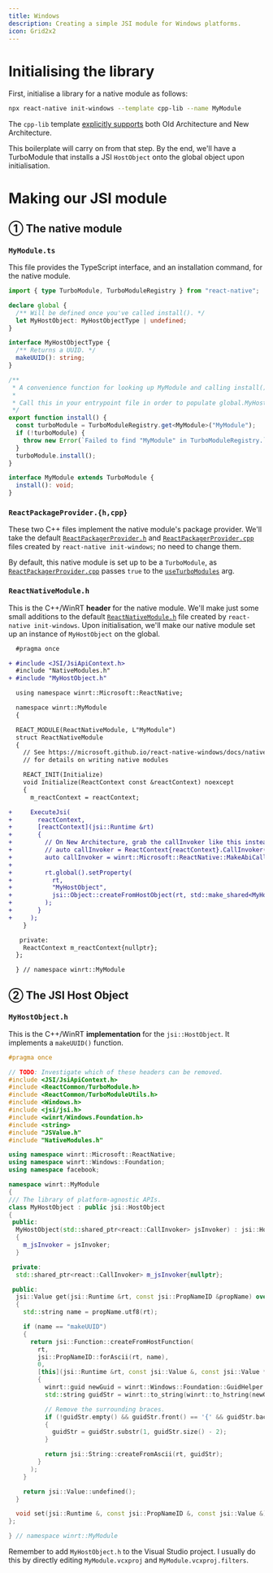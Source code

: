 ```yaml
---
title: Windows
description: Creating a simple JSI module for Windows platforms.
icon: Grid2x2
---
```


# Initialising the library

First, initialise a library for a native module as follows:

```sh
npx react-native init-windows --template cpp-lib --name MyModule
```

<Callout type='info'>

The `cpp-lib` template [explicitly supports](https://github.com/microsoft/react-native-windows/pull/14476) both Old Architecture and New Architecture.

</Callout>

This boilerplate will carry on from that step. By the end, we'll have a TurboModule that installs a JSI `HostObject` onto the global object upon initialisation.

# Making our JSI module

## ① The native module

### `MyModule.ts`

This file provides the TypeScript interface, and an installation command, for the native module.

```ts
import { type TurboModule, TurboModuleRegistry } from "react-native";

declare global {
  /** Will be defined once you've called install(). */
  let MyHostObject: MyHostObjectType | undefined;
}

interface MyHostObjectType {
  /** Returns a UUID. */
  makeUUID(): string;
}

/**
 * A convenience function for looking up MyModule and calling install() on it.
 *
 * Call this in your entrypoint file in order to populate global.MyHostObject.
 */
export function install() {
  const turboModule = TurboModuleRegistry.get<MyModule>("MyModule");
  if (!turboModule) {
    throw new Error(`Failed to find "MyModule" in TurboModuleRegistry.`);
  }
  turboModule.install();
}

interface MyModule extends TurboModule {
  install(): void;
}
```

### `ReactPackageProvider.{h,cpp}`

These two C++ files implement the native module's package provider. We'll take the default [`ReactPackagerProvider.h`](https://github.com/microsoft/react-native-windows/blob/d1f46f7a19b38d8ea60fcb697dae154849ec7520/vnext/templates/cpp-lib/windows/MyLib/ReactPackageProvider.h) and [`ReactPackagerProvider.cpp`](https://github.com/microsoft/react-native-windows/blob/d1f46f7a19b38d8ea60fcb697dae154849ec7520/vnext/templates/cpp-lib/windows/MyLib/ReactPackageProvider.cpp) files created by `react-native init-windows`; no need to change them.

<Callout type='info'>

By default, this native module is set up to be a `TurboModule`, as [`ReactPackagerProvider.cpp`](https://github.com/microsoft/react-native-windows/blob/d1f46f7a19b38d8ea60fcb697dae154849ec7520/vnext/templates/cpp-lib/windows/MyLib/ReactPackageProvider.cpp#L17) passes `true` to the [`useTurboModules`](https://github.com/microsoft/react-native-windows/blob/614427434ed1c122d4b10af098d2b50740e83f73/vnext/Microsoft.ReactNative.Cxx/ModuleRegistration.cpp#L18) arg.

</Callout>

### `ReactNativeModule.h`

This is the C++/WinRT **header** for the native module. We'll make just some small additions to the default [`ReactNativeModule.h`](https://github.com/microsoft/react-native-windows/blob/d1f46f7a19b38d8ea60fcb697dae154849ec7520/vnext/templates/cpp-lib/windows/MyLib/MyLib.h) file created by `react-native init-windows`. Upon initialisation, we'll make our native module set up an instance of `MyHostObject` on the global.

```diff
  #pragma once

+ #include <JSI/JsiApiContext.h>
  #include "NativeModules.h"
+ #include "MyHostObject.h"

  using namespace winrt::Microsoft::ReactNative;

  namespace winrt::MyModule
  {

  REACT_MODULE(ReactNativeModule, L"MyModule")
  struct ReactNativeModule
  {
    // See https://microsoft.github.io/react-native-windows/docs/native-modules
    // for details on writing native modules

    REACT_INIT(Initialize)
    void Initialize(ReactContext const &reactContext) noexcept
    {
      m_reactContext = reactContext;

+     ExecuteJsi(
+       reactContext,
+       [reactContext](jsi::Runtime &rt)
+       {
+         // On New Architecture, grab the callInvoker like this instead:
+         // auto callInvoker = ReactContext{reactContext}.CallInvoker();
+         auto callInvoker = winrt::Microsoft::ReactNative::MakeAbiCallInvoker(reactContext.JSDispatcher().Handle());
+
+         rt.global().setProperty(
+           rt,
+           "MyHostObject",
+           jsi::Object::createFromHostObject(rt, std::make_shared<MyHostObject>(callInvoker))
+         );
+       }
+     );
    }

   private:
    ReactContext m_reactContext{nullptr};
  };

  } // namespace winrt::MyModule
```

## ② The JSI Host Object

### `MyHostObject.h`

This is the C++/WinRT **implementation** for the `jsi::HostObject`. It implements a `makeUUID()` function.

```cpp
#pragma once

// TODO: Investigate which of these headers can be removed.
#include <JSI/JsiApiContext.h>
#include <ReactCommon/TurboModule.h>
#include <ReactCommon/TurboModuleUtils.h>
#include <Windows.h>
#include <jsi/jsi.h>
#include <winrt/Windows.Foundation.h>
#include <string>
#include "JSValue.h"
#include "NativeModules.h"

using namespace winrt::Microsoft::ReactNative;
using namespace winrt::Windows::Foundation;
using namespace facebook;

namespace winrt::MyModule
{
/// The library of platform-agnostic APIs.
class MyHostObject : public jsi::HostObject
{
 public:
  MyHostObject(std::shared_ptr<react::CallInvoker> jsInvoker) : jsi::HostObject()
  {
    m_jsInvoker = jsInvoker;
  }

 private:
  std::shared_ptr<react::CallInvoker> m_jsInvoker{nullptr};

 public:
  jsi::Value get(jsi::Runtime &rt, const jsi::PropNameID &propName) override
  {
    std::string name = propName.utf8(rt);

    if (name == "makeUUID")
    {
      return jsi::Function::createFromHostFunction(
        rt,
        jsi::PropNameID::forAscii(rt, name),
        0,
        [this](jsi::Runtime &rt, const jsi::Value &, const jsi::Value *, size_t) -> jsi::Value
        {
          winrt::guid newGuid = winrt::Windows::Foundation::GuidHelper::CreateNewGuid();
          std::string guidStr = winrt::to_string(winrt::to_hstring(newGuid));

          // Remove the surrounding braces.
          if (!guidStr.empty() && guidStr.front() == '{' && guidStr.back() == '}')
          {
            guidStr = guidStr.substr(1, guidStr.size() - 2);
          }

          return jsi::String::createFromAscii(rt, guidStr);
        }
      );
    }

    return jsi::Value::undefined();
  }

  void set(jsi::Runtime &, const jsi::PropNameID &, const jsi::Value &) override {}
};

} // namespace winrt::MyModule
```

Remember to add `MyHostObject.h` to the Visual Studio project. I usually do this by directly editing `MyModule.vcxproj` and `MyModule.vcxproj.filters`.
